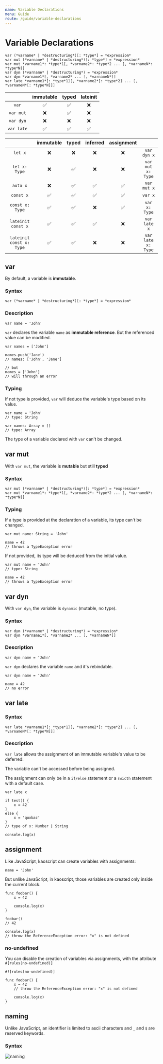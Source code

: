 ```yaml
---
name: Variable Declarations
menu: Guide
route: /guide/variable-declarations
---
```


# Variable Declarations


```syntax
var (*varname* | *destructuring*)[: *type*] = *expression*
var mut (*varname* | *destructuring*)[: *type*] = *expression*
var mut *varname1*: *type*1[, *varname2*: *type*2 ... [, *varnameN*: *type*N]]
var dyn (*varname* | *destructuring*) = *expression*
var dyn *varname1*[, *varname2* ... [, *varnameN*]]
var late *varname1*[: *type*1][, *varname2*[: *type*2] ... [, *varnameN*[: *type*N]]]
```

|            | immutable | typed | lateinit |
| :--------: | :-------: | :---: | :------: |
|   `var`    |    ✅     |  ✅   |    ❌    |
| `var mut`  |    ❌     |  ✅   |    ❌    |
| `var dyn`  |    ❌     |  ❌   |    ❌    |
| `var late` |    ✅     |  ✅   |    ✅    |


|                          | immutable | typed | inferred | assignment |                    |
| :----------------------: | :-------: | :---: | :------: | :--------: | :----------------: |
|         `let x`          |    ❌     |  ❌   |    ❌    |     ❌     |    `var dyn x`     |
|      `let x: Type`       |    ❌     |  ✅   |    ❌    |     ❌     | `var mut x: Type`  |
|         `auto x`         |    ❌     |  ✅   |    ✅    |     ✅     |    `var mut x`     |
|        `const x`         |    ✅     |  ✅   |    ✅    |     ✅     |      `var x`       |
|     `const x: Type`      |    ✅     |  ✅   |    ❌    |     ✅     |   `var x: Type`    |
|    `lateinit const x`    |    ✅     |  ✅   |    ✅    |     ❌     |    `var late x`    |
| `lateinit const x: Type` |    ✅     |  ✅   |    ❌    |     ❌     | `var late x: Type` |


## var

By default, a variable is **immutable**.

### Syntax

```syntax
var (*varname* | *destructuring*)[: *type*] = *expression*
```

### Description

```kaoscript
var name = 'John'
```

`var` declares the variable `name` as **immutable reference**. But the referenced value can be modified.

```kaoscript
var names = ['John']

names.push('Jane')
// names: ['John', 'Jane']

// but
names = ['John']
// will through an error
```

### Typing

If not type is provided, `var` will deduce the variable's type based on its value.

```kaoscript
var name = 'John'
// type: String

var names: Array = []
// type: Array
```

The type of a variable declared with `var` can't be changed.

## var mut

With `var mut`, the variable is **mutable** but still **typed**

### Syntax

```syntax
var mut (*varname* | *destructuring*)[: *type*] = *expression*
var mut *varname1*: *type*1[, *varname2*: *type*2 ... [, *varnameN*: *type*N]]
```

### Typing

If a type is provided at the declaration of a variable, its type can't be changed.

```kaoscript
var mut name: String = 'John'

name = 42
// throws a TypeException error
```

If not provided, its type will be deduced from the initial value.

```kaoscript
var mut name = 'John'
// type: String

name = 42
// throws a TypeException error
```

## var dyn

With `var dyn`, the variable is `dynamic` (mutable, no type).

### Syntax

```syntax
var dyn (*varname* | *destructuring*) = *expression*
var dyn *varname1*[, *varname2* ... [, *varnameN*]]
```

### Description

```kaoscript
var dyn name = 'John'
```

`var dyn` declares the variable `name` and it's rebindable.

```kaoscript
var dyn name = 'John'

name = 42
// no error
```

## var late

### Syntax

```syntax
var late *varname1*[: *type*1][, *varname2*[: *type*2] ... [, *varnameN*[: *type*N]]]
```

### Description

`var late` allows the assignment of an immutable variable's value to be deferred.

The variable can't be accessed before being assigned.

The assignment can only be in a `if/else` statement or a `swicth` statement with a default case.

```kaoscript
var late x

if test() {
	x = 42
}
else {
	x = 'quxbaz'
}
// type of x: Number | String

console.log(x)
```

## assignment

Like JavaScript, kaoscript can create variables with assignments:

```kaoscript
name = 'John'
```

But unlike JavaScript, in kaoscript, those variables are created only inside the current block.

```kaoscript
func foobar() {
	x = 42

	console.log(x)
}

foobar()
// 42

console.log(x)
// throw the ReferenceException error: "x" is not defined
```

### no-undefined

You can disable the creation of variables via assignments, with the attribute `#[rules(no-undefined)]`

```kaoscript
#![rules(no-undefined)]

func foobar() {
	x = 42
	// throw the ReferenceException error: "x" is not defined

	console.log(x)
}
```

## naming

Unlike JavaScript, an identifier is limited to ascii characters and `_` and `$` are reserved keywords.

### Syntax

![naming](@images/guide/variable-declarations/naming.svg)
